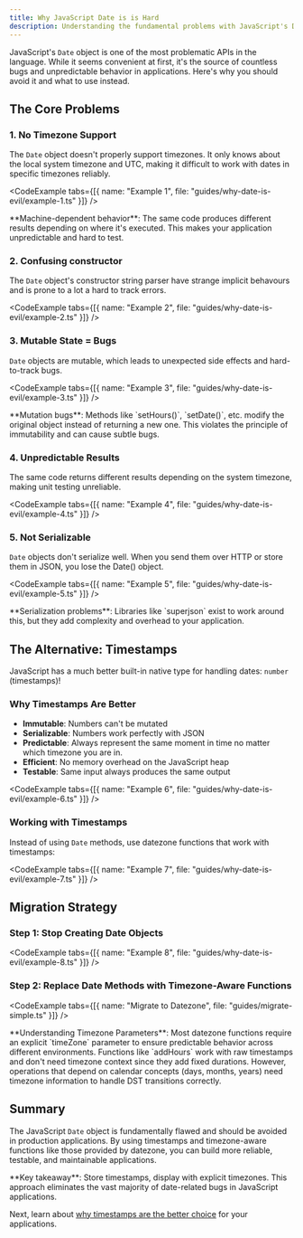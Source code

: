 ```yaml
---
title: Why JavaScript Date is is Hard
description: Understanding the fundamental problems with JavaScript's Date object and why you should avoid it
---
```




JavaScript's `Date` object is one of the most problematic APIs in the language. While it seems convenient at first, it's the source of countless bugs and unpredictable behavior in applications. Here's why you should avoid it and what to use instead.

## The Core Problems

### 1. No Timezone Support

The `Date` object doesn't properly support timezones. It only knows about the local system timezone and UTC, making it difficult to work with dates in specific timezones reliably.

<CodeExample tabs={[{ name: "Example 1", file: "guides/why-date-is-evil/example-1.ts" }]} />

<Callout type="warning">
**Machine-dependent behavior**: The same code produces different results depending on where it's executed. This makes your application unpredictable and hard to test.
</Callout>

### 2. Confusing constructor

The `Date` object's constructor string parser have strange implicit behavours and is prone to a lot a hard to track errors.

<CodeExample tabs={[{ name: "Example 2", file: "guides/why-date-is-evil/example-2.ts" }]} />

### 3. Mutable State = Bugs

`Date` objects are mutable, which leads to unexpected side effects and hard-to-track bugs.

<CodeExample tabs={[{ name: "Example 3", file: "guides/why-date-is-evil/example-3.ts" }]} />

<Callout type="danger">
**Mutation bugs**: Methods like `setHours()`, `setDate()`, etc. modify the original object instead of returning a new one. This violates the principle of immutability and can cause subtle bugs.
</Callout>

### 4. Unpredictable Results

The same code returns different results depending on the system timezone, making unit testing unreliable.

<CodeExample tabs={[{ name: "Example 4", file: "guides/why-date-is-evil/example-4.ts" }]} />

### 5. Not Serializable

`Date` objects don't serialize well. When you send them over HTTP or store them in JSON, you lose the Date() object.

<CodeExample tabs={[{ name: "Example 5", file: "guides/why-date-is-evil/example-5.ts" }]} />

<Callout type="info">
**Serialization problems**: Libraries like `superjson` exist to work around this, but they add complexity and overhead to your application.
</Callout>

## The Alternative: Timestamps

JavaScript has a much better built-in native type for handling dates: `number` (timestamps)!

### Why Timestamps Are Better

- **Immutable**: Numbers can't be mutated
- **Serializable**: Numbers work perfectly with JSON
- **Predictable**: Always represent the same moment in time no matter which timezone you are in. 
- **Efficient**: No memory overhead on the JavaScript heap
- **Testable**: Same input always produces the same output

<CodeExample tabs={[{ name: "Example 6", file: "guides/why-date-is-evil/example-6.ts" }]} />

### Working with Timestamps

Instead of using `Date` methods, use datezone functions that work with timestamps:

<CodeExample tabs={[{ name: "Example 7", file: "guides/why-date-is-evil/example-7.ts" }]} />

## Migration Strategy

### Step 1: Stop Creating Date Objects

<CodeExample tabs={[{ name: "Example 8", file: "guides/why-date-is-evil/example-8.ts" }]} />

### Step 2: Replace Date Methods with Timezone-Aware Functions

<CodeExample tabs={[{ name: "Migrate to Datezone", file: "guides/migrate-simple.ts" }]} />

<Callout type="info">
**Understanding Timezone Parameters**: Most datezone functions require an explicit `timeZone` parameter to ensure predictable behavior across different environments. Functions like `addHours` work with raw timestamps and don't need timezone context since they add fixed durations. However, operations that depend on calendar concepts (days, months, years) need timezone information to handle DST transitions correctly.
</Callout>


## Summary

The JavaScript `Date` object is fundamentally flawed and should be avoided in production applications. By using timestamps and timezone-aware functions like those provided by datezone, you can build more reliable, testable, and maintainable applications.

<Callout type="success">
**Key takeaway**: Store timestamps, display with explicit timezones. This approach eliminates the vast majority of date-related bugs in JavaScript applications.
</Callout>

Next, learn about [why timestamps are the better choice](/docs/guides/why-use-timestamps) for your applications.